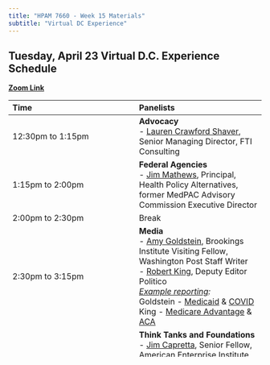 ```yaml
---
title: "HPAM 7660 - Week 15 Materials"
subtitle: "Virtual DC Experience"
---
```


## Tuesday, April 23 Virtual D.C. Experience Schedule

[**Zoom Link**](https://tulane.zoom.us/j/8301248326?omn=96277352599&from=addon)

| Time      | Panelists |
|:-------------------|:-------------------|
12:30pm to 1:15pm   | **Advocacy** <br> - [Lauren Crawford Shaver](https://www.fticonsulting.com/experts/lauren-crawford-shaver), Senior Managing Director, FTI Consulting |
1:15pm to 2:00pm    | **Federal Agencies** <br> - [Jim Mathews](https://www.linkedin.com/in/james-e-mathews-5277aa239/), Principal, Health Policy Alternatives, former MedPAC Advisory Commission Executive Director |
2:00pm to 2:30pm    | Break |
2:30pm to 3:15pm    | **Media** <br> - [Amy Goldstein](https://www.brookings.edu/people/amy-goldstein/), Brookings Institute Visiting Fellow, Washington Post Staff Writer <br> - [Robert King](https://www.linkedin.com/in/robert-king-88080611/), Deputy Editor Politico <br> <ins>*Example reporting*</ins>*:* <br> Goldstein - [Medicaid](/materials/Goldstein_Medicaid.pdf) & [COVID](/materials/Goldstein_COVID.pdf) <br> King - [Medicare Advantage](/materials/King_MA.pdf) & [ACA](/materials/King_Obamacare.pdf)                   |
3:15pm to 4:00pm    | **Think Tanks and Foundations** <br> - [Jim Capretta](https://www.aei.org/profile/james-c-capretta/), Senior Fellow, American Enterprise Institute <br> - [Tricia Neuman](https://www.kff.org/person/tricia-neuman/), Senior Vice President, Executive Director for Program and Medicare Policy and Senior Advisor to the President, Kaiser Family Foundation |
                                

## Thursday, April 25 Virtual D.C. Experience Schedule

[**Zoom Link**](https://tulane.zoom.us/j/8301248326?omn=96446456337&from=addon)

| Time      | Panelists |
|:-------------------|:-------------------|
1:30pm to 2:00pm    | **Federal Agencies** <br> - [Erin Richardson](https://www.cms.gov/about-cms/leadership/chief-of-staff), Chief of Staff, Office of the CMS Administrator |
2:00pm to 2:30pm    | **Legislative Branch** <br> - [Amy Hall](https://www.linkedin.com/in/amy-hall-77314a5/), Staff Director, Subcommittee on Health, U.S. House of Representatives Committee on Ways and Means |
2:30pm to 2:45pm    | Break |
2:45pm to 3:30pm    | **Executive Branch** <br> - [Chris Jennings](https://www.jenningsps.com/about), Jennings Policy Strategies, former Obama Administration Senior Advisor for Health Policy and Coordinator of Health Reform  |
3:30pm to 4:15pm    | **Winston Fellows** <br> - [Katarina Morgan](https://winstonfellowship.org/) <br> - [Ari Panzer](https://winstonfellowship.org/)